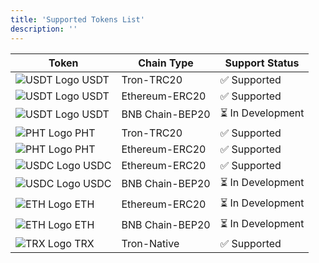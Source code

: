 ```yaml
---
title: 'Supported Tokens List'
description: ''
---
```



<div className="overflow-x-auto">
  <table className="table-auto w-full border-collapse text-center">
    <thead className="bg-gray-100">
      <tr>
        <th className="py-2 px-4 border border-gray-300 w-1/4">Token</th>
        <th className="py-2 px-4 border border-gray-300 w-1/4">Chain Type</th>
        <th className="py-2 px-4 border border-gray-300 w-1/4">Support Status</th>
      </tr>
    </thead>
    <tbody>
      <tr className="bg-white">
        <td className="py-2 px-4 border border-gray-300 ">
          <div className="flex items-center justify-center gap-2">
            <img src="/logo/USDT.png" alt="USDT Logo" className="w-6 h-6" />
            USDT
          </div>
        </td>
        <td className="py-2 px-4 border border-gray-300 align-middle">Tron-TRC20</td>
        <td className="py-极 px-4 border border-gray-300 align-middle text-green-600 font-semibold">✅ Supported</td>
      </tr>
      <tr className="bg-white">
        <td className="py-2 px-4 border border-gray-300">
          <div className="flex items-center justify-center gap-2">
            <img src="/logo/USDT.png" alt="USDT Logo" className="w-6 h-6" />
            USDT
          </极>
        </td>
        <td className="py-2 px-4 border border-gray-300 align-middle">Ethereum-ERC20</td>
        <td className="py-2 px-4 border border-gray-300 align-middle text-green-600 font-semibold">✅ Supported</td>
      </tr>
      <tr className="bg-white">
        <td className="py-2 px-4 border border-gray-300">
          <div className="flex items-center justify-center gap-2">
            <img src="/logo/USDT.png" alt="USDT Logo" className="w-6 h-6" />
            USDT
          </div>
        </td>
        <td className="py-2 px-4 border border-gray-300 align-middle">BNB Chain-BEP20</td>
        <td className="py-2 px-4 border border-gray-300 align-middle text-yellow-500 font-semibold">⏳ In Development</td>
      </tr>
      <tr className="bg-white">
        <td className="py-2 px-4 border border-gray-300">
          <div className="flex items-center justify-center gap-2">
            <img src="/logo/PHT.png" alt="PHT Logo" className="w-6 h-6" />
            PHT
          </div>
        </td>
        <td className="py-2 px-4 border border-gray-300 align-middle">Tron-TRC20</td>
        <td className="py-2 px-4 border border-gray-300 align-middle text-green-600 font-semibold">✅ Supported</td>
      </tr>
      <tr className="bg-white">
        <td className="py-2 px-4 border border-gray-300">
          <div className="flex items-center justify-center gap-2">
            <img src="/logo/PHT.png" alt="PHT Logo" className="w-6 h-6" />
            PHT
          </div>
        </td>
        <td className="py-2 px-4 border border-gray-300 align-middle">Ethereum-ERC20</td>
        <td className="py-2 px-4 border border-gray-300 align-middle text-green-600 font-semibold">✅ Supported</td>
      </tr>
      <tr className="bg-white">
        <td className="py-2 px-4 border border-gray-300">
          <div className="flex items-center justify-center gap-2">
            <img src="/logo/USDC.png" alt="USDC Logo" className="w-6 h-6" />
            USDC
          </div>
        </td>
        <td className="py-2 px-4 border border-gray-300 align-middle">Ethereum-ERC20</td>
        <td className="py-2 px-4 border border-gray-300 align-middle text-green-600 font-semibold">✅ Supported</td>
      </tr>
      <tr className="bg-white">
        <td className="py-2 px-4 border border-gray-300">
          <div className="flex items-center justify-center gap-2">
            <img src="/logo/USDC.png" alt="USDC Logo" className="w-6 h-6" />
            USDC
          </div>
        </td>
        <td className="py-2 px-4 border border-gray-300 align-middle">BNB Chain-BEP20</td>
        <td className="py-2 px-4 border border-gray-300 align-middle text-yellow-500 font-semibold">⏳ In Development</td>
      </tr>
      <tr className="bg-white">
        <td className="py-2 px-4 border border-gray-300">
          <div className="flex items-center justify-center gap-2">
            <img src="/logo/ETH.png" alt="ETH Logo" className="w-6 h-6" />
            ETH
          </div>
        </td>
        <td className="py-2 px-4 border border-gray-300 align-middle">Ethereum-ERC20</td>
        <td className="py-2 px-4 border border-gray-300 align-middle text-yellow-500 font-semibold">⏳ In Development</td>
      </tr>
      <tr className="bg-white">
        <td className="py-2 px-4 border border-gray-300">
          <div className="flex items-center justify-center gap-2">
            <img src="/logo/ETH.png" alt="ETH Logo" className="w-6 h-6" />
            ETH
          </div>
        </td>
        <td className="py-2 px-4 border border-gray-300 align-middle">BNB Chain-BEP20</td>
        <td className="py-2 px-4 border border-gray-300 align-middle text-yellow-500 font-semibold">⏳ In Development</td>
      </tr>
        <tr className="bg-white">
          <td className="py-2 px-4 border border-gray-300">
            <div className="flex items-center justify-center gap-2">
              <img src="/logo/TRX.png" alt="TRX Logo" className="w-6 h-6" />
              TRX
            </div>
          </td>
          <td className="py-2 px-4 border border-gray-300 align-middle">Tron-Native</td>
          <td className="py-2 px-4 border border-gray-300 align-middle text-green-600 font-semibold">✅ Supported</td>
        </tr>
    </tbody>
  </table>
</div>